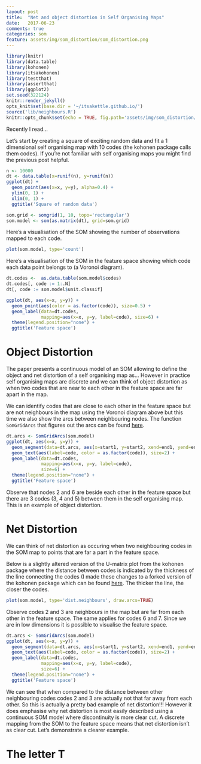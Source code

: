 ```yaml
---
layout: post
title:  "Net and object distortion in Self Organising Maps"
date:   2017-06-23
comments: true
categories: som
feature: assets/img/som_distortion/som_distortion.png
---
```

  
```r
library(knitr)
library(data.table)
library(kohonen)
library(itsakohonen)
library(testthat)
library(assertthat)
library(ggplot2)
set.seed(322124)
knitr::render_jekyll()
opts_knit$set(base.dir = '~/itsakettle.github.io/')
source('lib/neighbours.R')
knitr::opts_chunk$set(echo = TRUE, fig.path='assets/img/som_distortion/figure/')
```


Recently I read...

Let's start by creating a square of exciting random data and fit a 1 dimensional self organising map with 10 codes (the kohonen package calls them codes). If you're not familiar with self organising maps you might find the previous post helpful.

```r
n <- 10000
dt <- data.table(x=runif(n), y=runif(n))
ggplot(dt) + 
  geom_point(aes(x=x, y=y), alpha=0.4) +
  ylim(0, 1) + 
  xlim(0, 1) +
  ggtitle('Square of random data')

som.grid <- somgrid(1, 10, topo='rectangular')
som.model <- som(as.matrix(dt), grid=som.grid)
```

Here's a visualisation of the SOM showing the number of observations mapped to each code.

```r
plot(som.model, type='count')
```

Here's a visualisation of the SOM in the feature space showing which code each data point belongs to (a Voronoi diagram).

```r
dt.codes <-  as.data.table(som.model$codes)
dt.codes[, code := 1:.N]
dt[, code := som.model$unit.classif]

ggplot(dt, aes(x=x, y=y)) +
  geom_point(aes(color = as.factor(code)), size=0.5) +
  geom_label(data=dt.codes, 
             mapping=aes(x=x, y=y, label=code), size=6) +
  theme(legend.position="none") +
  ggtitle('Feature space')
```

# Object Distortion

The paper presents a continuous model of an SOM allowing to define the object and net distortion of a self organising map as... However in practice self organising maps are discrete and we can think of object distortion as when two codes that are near to each other in the feature space are far apart in the map. 

We can identify codes that are close to each other in the feature space but are not neighbours in the map using the Voronoi diagram above but this time we also show the arcs between neighbouring nodes. The function `SomGridArcs` that figures out the arcs can be found [here](https://github.com/itsakettle/blog-content/blob/master/som_distortion/lib/neighbours.R).

```r
dt.arcs <- SomGridArcs(som.model)
ggplot(dt, aes(x=x, y=y)) +
  geom_segment(data=dt.arcs, aes(x=start1, y=start2, xend=end1, yend=end2), alpha=.4) +
  geom_text(aes(label=code, color = as.factor(code)), size=2) +
  geom_label(data=dt.codes, 
             mapping=aes(x=x, y=y, label=code), 
             size=6) +
  theme(legend.position="none") +
  ggtitle('Feature space')
```

Observe that nodes 2 and 6 are beside each other in the feature space but there are 3 codes (3, 4 and 5) between them in the self organising map. This is an example of object distortion.

# Net Distortion

We can think of net distortion as occuring when two neighbouring codes in the SOM map to points that are far a part in the feature space. 

Below is a slightly altered version of the U-matrix plot from the kohonen package where the distance between codes is indicated by the thickness of the line connecting the codes (I made these changes to a forked version of the kohonen package which can be found [here](https://github.com/itsakettle/kohonen). The thicker the line, the closer the codes.

```r
plot(som.model, type='dist.neighbours', draw.arcs=TRUE)
```

Observe codes 2 and 3 are neighbours in the map but are far from each other in the feature space. The same applies for codes 6 and 7. Since we are in low dimensions it is possible to visualise the feature space.

```r
dt.arcs <- SomGridArcs(som.model)
ggplot(dt, aes(x=x, y=y)) +
  geom_segment(data=dt.arcs, aes(x=start1, y=start2, xend=end1, yend=end2), alpha=.4) +
  geom_text(aes(label=code, color = as.factor(code)), size=2) +
  geom_label(data=dt.codes, 
             mapping=aes(x=x, y=y, label=code), 
             size=6) +
  theme(legend.position="none") +
  ggtitle('Feature space')
```

We can see that when compared to the distance between other neighbouring codes codes 2 and 3 are actually not that far away from each other. So this is actually a pretty bad example of net distortion!!! However it does emphasise why net distortion is most easily described using a continuous SOM model where discontinuity is more clear cut. A discrete mapping from the SOM to the feature space means that net distortion isn't as clear cut. Let's demonstrate a clearer example.

# The letter T

